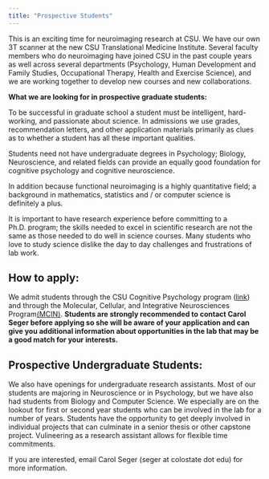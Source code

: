 ```yaml
---
title: "Prospective Students"
---
```


This is an exciting time for neuroimaging research at CSU. We have our own 3T scanner at the new CSU Translational Medicine Institute. Several faculty members who do neuroimaging have joined CSU in the past couple years as well across several departments (Psychology, Human Development and Family Studies, Occupational Therapy, Health and Exercise Science), and we are working together to develop new courses and new collaborations.

**What we are looking for in prospective graduate students:**

To be successful in graduate school a student must be intelligent, hard-working, and passionate about science. In admissions we use grades, recommendation letters, and other application materials primarily as clues as to whether a student has all these important qualities.

Students need not have undergraduate degrees in Psychology; Biology, Neuroscience, and related fields can provide an equally good foundation for cognitive psychology and cognitive neuroscience.

In addition because functional neuroimaging is a highly quantitative field; a background in mathematics, statistics and / or computer science is definitely a plus.

It is important to have research experience before committing to a Ph.D. program; the skills needed to excel in scientific research are not the same as those needed to do well in science courses. Many students who love to study science dislike the day to day challenges and frustrations of lab work.

## How to apply:

We admit students through the CSU Cognitive Psychology program ([link](https://graduateschool.colostate.edu/programs/psychology-phd/)) and through the Molecular, Cellular, and Integrative Neurosciences Program[(MCIN)](http://www.google.com/url?q=http%3A%2F%2Fmcin.colostate.edu%2F&sa=D&sntz=1&usg=AOvVaw25tnOhYc6BwgFNs_KzdkYh). **Students are strongly recommended to contact Carol Seger before applying so she will be aware of your application and can give you additional information about opportunities in the lab that may be a good match for your interests.**

## Prospective Undergraduate Students:

We also have openings for undergraduate research assistants. Most of our students are majoring in Neuroscience or in Psychology, but we have also had students from Biology and Computer Science. We especially are on the lookout for first or second year students who can be involved in the lab for a number of years. Students have the opportunity to get deeply involved in individual projects that can culminate in a senior thesis or other capstone project. Vulineering as a research assistant allows for flexible time commitments.

If you are interested, email Carol Seger (seger at colostate dot edu) for more information.
